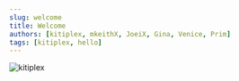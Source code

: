 ```yaml
---
slug: welcome
title: Welcome
authors: [kitiplex, mkeithX, JoeiX, Gina, Venice, Prim]
tags: [kitiplex, hello]
---
```




<!-- <p align="center">
![kitiplex](header_blue.png)
</p>
 -->

![kitiplex](kitimi-banner.png)


<!-- Engineers, developers, members, authors and future contributors, as we aim to create a welcoming, peaceful, friendly and inclusive community, are encouraged to foster collaboration, embrace diversity, and uphold a culture of mutual respect, ensuring that every individual's voice is valued and heard in our collective pursuit of innovation and shared success. -->

<!-- <p align="center">
  <img align="center" width="500" height="100" src="header_blue.png" />
</p>

<br /> -->